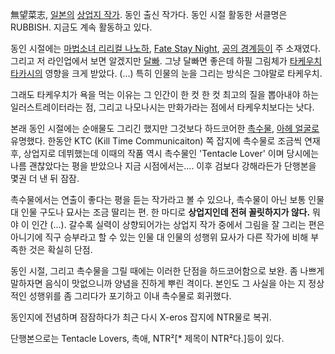 無望菜志, [[일본]]의 [[상업지 작가]]. 동인 출신 작가다. 동인 시절 활동한 서클명은 RUBBISH. 지금도 계속 활동하고 있다.

동인 시절에는 [[마법소녀 리리컬 나노하]], [[Fate Stay Night]], [[공의 경계]]등이 주 소재였다. 그리고 저 라인업에서 보면 알겠지만 [[달빠]]. 그냥 달빠면 좋은데 하필 그림체가 [[타케우치 타카시]]의 영향을 크게 받았다. (...) 특히 인물의 눈을 그리는 방식은 그야말로 타케우치.

그래도 타케우치가 욕을 먹는 이유는 그 인간이 한 컷 한 컷 최고의 질을 뽑아내야 하는 일러스트레이터라는 점, 그리고 나모나시는 만화가라는 점에서 타케우치보다는 낫다.

본래 동인 시절에는 순애물도 그리긴 했지만 그것보다 하드코어한 [[촉수]]물, [[아헤 얼굴]]로 유명했다. 
한동안 KTC (Kill Time Communicaiton) 쪽 잡지에 촉수물로 조금씩 연재 후, 상업지로 데뷔했는데 이때의 작품 역시 촉수물인 'Tentacle Lover' 이며 당시에는 나름 괜찮았다는 평을 받았으나 지금 시점에서는.... 이후 검보다 강해라든가 단행본을 몇권 더 낸 뒤 잠잠. 

촉수물에서는 연출이 좋다는 평을 듣는 작가라고 볼 수 있으나, 촉수물이 아닌 보통 인물 대 인물 구도나 묘사는 조금 딸리는 편. 한 마디로 '''상업지인데 전혀 꼴릿하지가 않다.''' 뭐야 이 인간 (...). 갈수록 실력이 상향되어가는 상업지 작가 중에서 그림을 잘 그리는 편은 아니기에 직구 승부라고 할 수 있는 인물 대 인물의 성행위 묘사가 다른 작가에 비해 부족한 것은 확실히 단점. 

동인 시절, 그리고 촉수물을 그릴 때에는 이러한 단점을 하드코어함으로 보완. 좀 나쁘게 말하자면 음식이 맛없으니까 양념을 진하게 뿌린 격이다. 본인도 그 사실을 아는 지 정상적인 성행위를 좀 그리다가 포기하고 이내 촉수물로 회귀했다.

동인지에 전념하며 잠잠하다가 최근 다시 X-eros 잡지에 NTR물로 복귀.

단행본으로는 Tentacle Lovers, 촉애, NTR²[* 제목이 NTR²다.]등이 있다.
